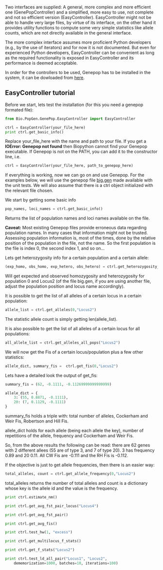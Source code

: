 Two interfaces are supplied: A general, more complex and more efficient one (GenePopController) and a simplified, more easy to use, not complete and not so efficient version (EasyController). EasyController might not be able to handle very large files, by virtue of its interface, on the other hand it provides utility functions to compute some very simple statistics like allele counts, which are not directly available in the general interface.

The more complex interface assumes more proficient Python developers (e.g., by the use of iterators) and for now it is not documented. But even for experienced Python developers, EasyController can be convenient as long as the required functionality is exposed in EasyController and its performance is deemed acceptable.

In order for the controllers to be used, Genepop has to be installed in the system, it can be dowloaded from [http://kimura.univ-montp2.fr/~rousset/Genepop.htm here].

==EasyController tutorial==

Before we start, lets test the installation (for this you need a genepop formated file):

<source lang=Python>
from Bio.PopGen.GenePop.EasyController import EasyController

ctrl = EasyController(your_file_here)
print ctrl.get_basic_info()
</source>

Replace your_file_here with the name and path to your file. If you get a '''IOError: Genepop not found''' then Biopython cannot find your Genepop executable. If Genepop is not on the PATH, you can add it to the constructor line, i.e.

<source lang=Python>
ctrl = EasyController(your_file_here, path_to_genepop_here)
</source>

If everything is working, now we can go on and use Genepop. For the examples below, we will use the genepop file [http://biopython.open-bio.org/SRC/biopython/Tests/PopGen/big.gen big.gen] made available with the unit tests. We will also assume that there is a ctrl object initialized with the relevant file chosen.

We start by getting some basic info

<source lang=Python>
pop_names, loci_names = ctrl.get_basic_info()
</source>

Returns the list of population names and loci names available on the file.

'''Caveat:''' Most existing Genepop files provide erroneous data regarding population names. In many cases that information might not be trusted. Assessing population information is, most of the times, done by the relative position of the population in the file, not the name. So the first population is the file is index 0, the second index 1, and so on...

Lets get heterozygosity info for a certain population and a certain allele:

<source lang=Python>
(exp_homo, obs_homo, exp_hetero, obs_hetero) = ctrl.get_heterozygosity_info(0,"Locus2")
</source>

Will get expected and observed homozygosity and heterozygosity for population 0 and Locus2 (of the file big.gen, if you are using another file, adjust the population position and locus name accordingly).

It is possible to get the list of all alleles of a certain locus in a certain population:

<source lang=Python>
allele_list = ctrl.get_alleles(0,"Locus2")
</source>

The statistic allele count is simply getting len(allele_list).

It is also possible to get the list of all alleles of a certain locus for all populations:

<source lang=Python>
all_allele_list = ctrl.get_alleles_all_pops("Locus2")
</source>


We will now get the Fis of a certain locus/population plus a few other statistics:

<source lang=Python>
allele_dict, summary_fis =  ctrl.get_fis(0,"Locus2")
</source>

Lets have a detailed look the output of get_fis:

<source lang=Python>
summary_fis = (62, -0.1111, -0.11269999999999999)

allele_dict = {
    3: (55, 0.8871, -0.1111),
    20: (7, 0.1129, -0.1111)
}

</source>

summary_fis holds a triple with: total number of alleles, Cockerham and Weir Fis, Robertson and Hill Fis.

allele_dict holds for each allele (being each allele the key), number of repetitions of the allele, frequency and Cockerham and Weir Fis.

So, from the above results the following can be read: there are 62 genes with 2 different allees (55 are of type 3, and 7 of type 20). 3 has frequency 0.89 and 20 0.11. All CW Fis are -0.111 and the RH Fis is -0.112.

If the objective is just to get allele frequencies, then there is an easier way:

<source lang=Python>
total_alleles, count = ctrl.get_allele_frequency(0,"Locus2")
</source>

total_alleles returns the number of total alleles and count is a dictionary whose key is the allele id and the value is the frequency.

<source lang=Python>
print ctrl.estimate_nm()
</source>

<source lang=Python>
print ctrl.get_avg_fst_pair_locus("Locus4")
</source>

<source lang=Python>
print ctrl.get_avg_fst_pair()
</source>

<source lang=Python>
print ctrl.get_avg_fis()
</source>

<source lang=Python>
print ctrl.test_hw(1, "excess")
</source>

<source lang=Python>
print ctrl.get_multilocus_f_stats()
</source>

<source lang=Python>
print ctrl.get_f_stats("Locus2")
</source>

<source lang=Python>
print ctrl.test_ld_all_pair("Locus1", "Locus2",
    dememorization=1000, batches=10, iterations=100)
</source>